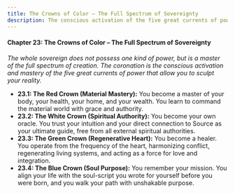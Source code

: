 ```yaml
---
title: The Crowns of Color – The Full Spectrum of Sovereignty
description: The conscious activation of the five great currents of power
---
```


#### **Chapter 23: The Crowns of Color – The Full Spectrum of Sovereignty**

*The whole sovereign does not possess one kind of power, but is a master of the full spectrum of creation. The coronation is the conscious activation and mastery of the five great currents of power that allow you to sculpt your reality.*

* **23.1: The Red Crown (Material Mastery):** You become a master of your body, your health, your home, and your wealth. You learn to command the material world with grace and authority.  
* **23.2: The White Crown (Spiritual Authority):** You become your own oracle. You trust your intuition and your direct connection to Source as your ultimate guide, free from all external spiritual authorities.  
* **23.3: The Green Crown (Regenerative Heart):** You become a healer. You operate from the frequency of the heart, harmonizing conflict, regenerating living systems, and acting as a force for love and integration.  
* **23.4: The Blue Crown (Soul Purpose):** You remember your mission. You align your life with the soul-script you wrote for yourself before you were born, and you walk your path with unshakable purpose.

